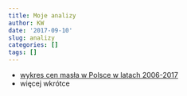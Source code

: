 ```yaml
---
title: Moje analizy
author: KW
date: '2017-09-10'
slug: analizy
categories: []
tags: []
---
```


- [wykres cen masła w Polsce w latach 2006-2017](http://plotyploteczki.pl/2017/11/01/wykres-ceny-masla/)
- więcej wkrótce